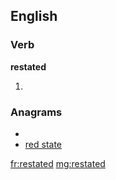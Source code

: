 ==English==

===Verb===
'''restated'''

# {{past of|[[restate]]}}

===Anagrams===
* {{alphagram|adeerstt}}
* [[red state#English|red state]]

[[fr:restated]]
[[mg:restated]]